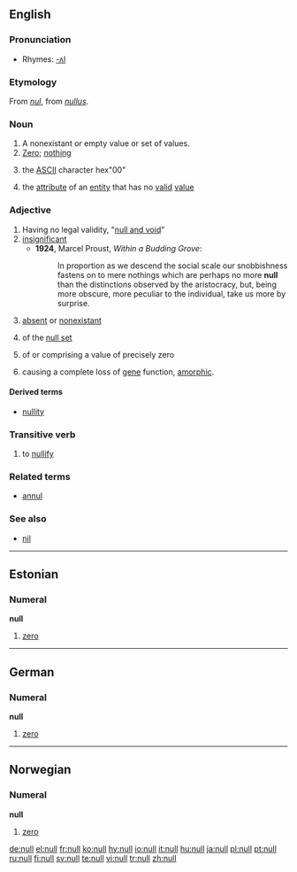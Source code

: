 {{see|núll}}
{{wikipedia|dab=null}}
==English==

===Pronunciation===
*Rhymes: [[Rhymes:English:-ʌl|-ʌl]]

===Etymology===
From {{MF.}} ''[[nul]]'', from {{L.}} ''[[nullus]]''.

===Noun===
{{en-noun}}

# A nonexistant or empty value or set of values.
# [[Zero]]; [[nothing]]
# {{computing}} the [[ASCII]] character hex"00"
# {{computing}} the [[attribute]] of an [[entity]] that has no [[valid]] [[value]]

===Adjective===
{{en-adj}}

# Having no legal validity, "[[null and void]]"
# [[insignificant]]
#*'''1924''', Marcel Proust, ''Within a Budding Grove'':
#*:In proportion as we descend the social scale our snobbishness fastens on to mere nothings which are perhaps no more '''null''' than the distinctions observed by the aristocracy, but, being more obscure, more peculiar to the individual, take us more by surprise.
# [[absent]] or [[nonexistant]]
# {{mathematics}} of the [[null set]]
# {{mathematics}} of or comprising a value of precisely zero
# {{context|genetics|of a mutation}} causing a complete loss of [[gene]] function, [[amorphic]].

====Derived terms====
*[[nullity]]

===Transitive verb===
{{en-verb}}

# to [[nullify]]

===Related terms===
*[[annul]]

===See also===
*[[nil]]

----

==Estonian==

===Numeral===
'''null'''

# {{cardinal|lang=et}} [[zero]]

----

==German==

===Numeral===
'''null'''

# {{cardinal|lang=de}} [[zero]]

----

==Norwegian==

===Numeral===
'''null'''

# {{cardinal|lang=no}} [[zero]]

[[de:null]]
[[el:null]]
[[fr:null]]
[[ko:null]]
[[hy:null]]
[[io:null]]
[[it:null]]
[[hu:null]]
[[ja:null]]
[[pl:null]]
[[pt:null]]
[[ru:null]]
[[fi:null]]
[[sv:null]]
[[te:null]]
[[vi:null]]
[[tr:null]]
[[zh:null]]